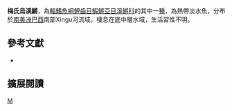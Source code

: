{{Speciesbox 
| taxon = Melanorivulus megaroni
| status = NE
| status_system = IUCN3.1
| authority =  [[Costa|Costa]], 2010
| synonyms = *''Rivulus megaroni, Costa, 2010 ''
}}
'''梅氏烏溪鱂'''，為[[輻鰭魚綱|輻鰭魚綱]][[鯉齒目|鯉齒目]][[鰕鱂亞目|鰕鱂亞目]][[溪鱂科|溪鱂科]]的其中一[[種|種]]，為熱帶淡水魚，分布於[[南美洲|南美洲]][[巴西|巴西]]南部Xingu河流域，棲息在底中層水域，生活習性不明。
== 參考文獻 ==
*{{FishBase_species|genus=Melanorivulus|species=megaroni|year=2014|month=9}}

== 擴展閱讀 ==
{{refbegin}}
{{wikispecies-inline|Melanorivulus megaroni|梅氏烏溪鱂}}
{{refend}}
{{Taxonbar|from=Q5641948}}

[[Category:烏溪鱂屬|M]]


{{魚類小作品}}